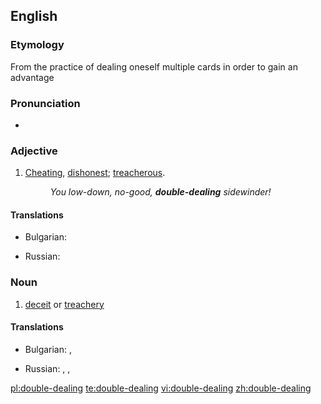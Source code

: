 ==English==

===Etymology===
From the practice of dealing oneself multiple cards in order to gain an advantage

===Pronunciation===
* {{IPA|/ˌdʌbəlˈdiːlɪŋ/}}

===Adjective===
{{en-adj|head=[[double]]-[[dealing]]|-}}

# {{context|of a person}} [[cheat|Cheating]], [[dishonest]]; [[treacherous]].
#: ''You low-down, no-good, '''double-dealing''' sidewinder!''

====Translations====
{{trans-top|cheating, dishonest}}
* Bulgarian: {{t+|bg|двуличен}}
{{trans-mid}}
* Russian: {{t|ru|двуличный|tr=dvulíčnyj|sc=Cyrl}}
{{trans-bottom}}

===Noun===
{{en-noun|head=[[double]]-[[dealing]]|-}}

# [[deceit]] or [[treachery]]

====Translations====
{{trans-top|deceit or treachery}}
* Bulgarian: {{t+|bg|двуличие}}, {{t+|bg|измама}}
{{trans-mid}}
* Russian: {{t|ru|двуличность|f|tr=dvulíčnostʹ|sc=Cyrl}}, {{t|ru|двурушничество|n|tr=dvurúšničestvo|sc=Cyrl}}, {{t|ru|двуличие|n|tr=dvulíčije|sc=Cyrl}}
{{trans-bottom}}

[[pl:double-dealing]]
[[te:double-dealing]]
[[vi:double-dealing]]
[[zh:double-dealing]]